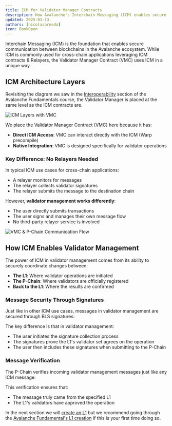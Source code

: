 ```yaml
---
title: ICM for Validator Manager Contracts
description: How Avalanche's Interchain Messaging (ICM) enables secure validator management.
updated: 2025-03-13
authors: [nicolasarnedo]
icon: BookOpen
---
```


Interchain Messaging (ICM) is the foundation that enables secure communication between blockchains in the Avalanche ecosystem. While ICM is commonly used for cross-chain applications leveraging ICM contracts & Relayers, the Validator Manager Contract (VMC) uses ICM in a unique way. 

## ICM Architecture Layers

Revisiting the diagram we saw in the [Interoperability](/academy/avalanche-fundamentals/05-interoperability/03-icm-icmContracts-and-ictt) section of the Avalanche Fundamentals course, the Validator Manager is placed at the same level as the ICM contracts are.

![ICM Layers with VMC](/common-images/permissioned-l1s/ICMLayersVMC.png)

We place the Validator Manager Contract (VMC) here because it has:

- **Direct ICM Access**: VMC can interact directly with the ICM (Warp precompile)
- **Native Integration**: VMC is designed specifically for validator operations

### Key Difference: No Relayers Needed

In typical ICM use cases for cross-chain applications:
- A relayer monitors for messages
- The relayer collects validator signatures
- The relayer submits the message to the destination chain

However, **validator management works differently**:
- The user directly submits transactions
- The user signs and manages their own message flow
- No third-party relayer service is involved

![VMC & P-Chain Communication Flow](/common-images/permissioned-l1s/VmcPchainFlow.png)

## How ICM Enables Validator Management

The power of ICM in validator management comes from its ability to securely coordinate changes between:
- **The L1**: Where validator operations are initiated
- **The P-Chain**: Where validators are officially registered
- **Back to the L1**: Where the results are confirmed

### Message Security Through Signatures

Just like in other ICM use cases, messages in validator management are secured through BLS signatures:

The key difference is that in validator management:
- The user initiates the signature collection process
- The signatures prove the L1's validator set agrees on the operation
- The user then includes these signatures when submitting to the P-Chain

### Message Verification

The P-Chain verifies incoming validator management messages just like any ICM message:

This verification ensures that:
- The message truly came from the specified L1
- The L1's validators have approved the operation

In the next section we will [create an L1](/academy/permissioned-l1s/01-introduction/03-create-l1.mdx) but we recommend going through the [Avalanche Fundamental's L1 creation](/academy/avalanche-fundamentals/04-creating-an-l1/01-creating-an-l1) if this is your first time doing so.


